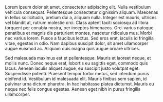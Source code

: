 Lorem ipsum dolor sit amet, consectetur adipiscing elit. Nulla vestibulum vehicula consequat. Pellentesque consectetur dignissim aliquam. Maecenas in tellus sollicitudin, pretium dui a, aliquam nulla. Integer est mauris, ultrices vel blandit at, rutrum molestie orci. Class aptent taciti sociosqu ad litora torquent per conubia nostra, per inceptos himenaeos. Orci varius natoque penatibus et magnis dis parturient montes, nascetur ridiculus mus. Morbi nec varius lorem. Fusce a faucibus lectus. Sed eros erat, iaculis id fringilla vitae, egestas in odio. Nam dapibus suscipit dolor, sit amet ullamcorper augue euismod ac. Aliquam quis magna quis augue ornare ultrices.

Sed malesuada maximus est et pellentesque. Mauris et laoreet neque, et mollis nunc. Donec neque erat, lobortis eu sagittis eget, commodo quis lacus. Aenean iaculis aliquet augue, eu suscipit justo volutpat eget. Suspendisse potenti. Praesent tempor tortor metus, sed interdum purus eleifend id. Vestibulum id malesuada elit. Mauris finibus sem sapien, id pulvinar urna dictum pharetra. In hac habitasse platea dictumst. Mauris eu neque nec felis congue egestas. Aenean eget nibh in purus fringilla ullamcorper.
